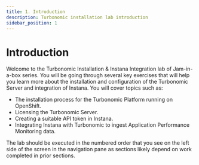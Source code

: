 ```yaml
---
title: 1. Introduction
description: Turbonomic installation lab introduction
sidebar_position: 1
---
```


# Introduction

Welcome to the Turbonomic Installation & Instana Integration lab of Jam-in-a-box
series. You will be going through several key exercises that will help you learn
more about the installation and configuration of the Turbonomic Server and
integration of Instana. You will cover topics such as:

- The installation process for the Turbonomic Platform running on OpenShift.
- Licensing the Turbonomic Server.
- Creating a suitable API token in Instana.
- Integrating Instana with Turbonomic to ingest Application Performance
  Monitoring data.

The lab should be executed in the numbered order that you see on the left side
of the screen in the navigation pane as sections likely depend on work completed
in prior sections.
